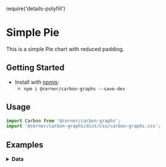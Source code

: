 require('details-polyfill')

# Simple Pie
This is a simple Pie chart with reduced padding.

## Getting Started

- Install with [npmjs](https://www.npmjs.com):
  - `npm i @cerner/carbon-graphs --save-dev`

## Usage
```js
import Carbon from '@cerner/carbon-graphs';
import '@cerner/carbon-graphs/dist/css/carbon-graphs.css';
```

## Examples
<PieChart />

<details>
<summary style={{fontSize: 24 }}>
<b>Data</b>
</summary>

### Graph Config object
<GraphConfig />

### Data objects

#### Dataset 1
<DataObject1 />

#### Dataset 2
<DataObject2 />

#### Dataset 3
<DataObject3 />

</details>
